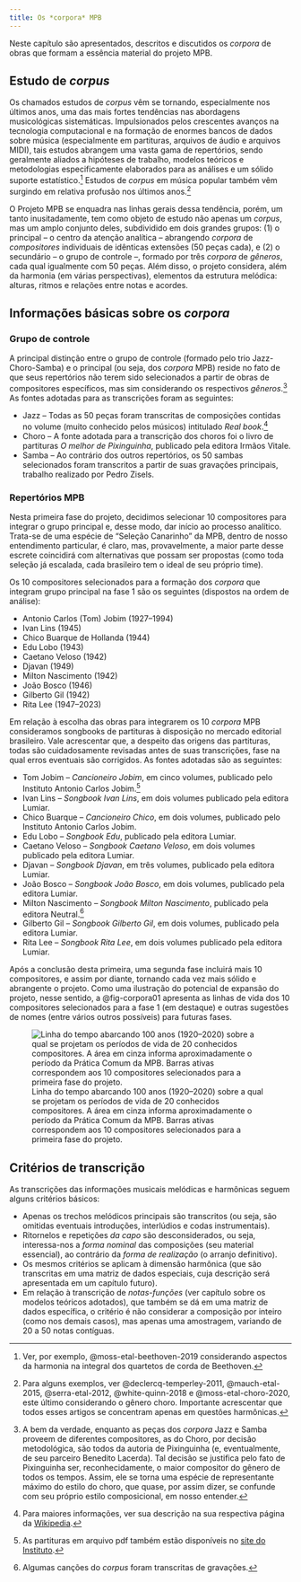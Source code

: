 ```yaml
---
title: Os *corpora* MPB
---
```


Neste capítulo são apresentados, descritos e discutidos os *corpora* de obras que formam a essência material do projeto MPB.

## Estudo de *corpus*
Os chamados estudos de *corpus* vêm se tornando, especialmente nos últimos anos, uma das mais fortes tendências nas abordagens musicológicas sistemáticas. Impulsionados pelos crescentes avanços na tecnologia computacional e na formação de enormes bancos de dados sobre música (especialmente em partituras, arquivos de áudio e arquivos MIDI), tais estudos abrangem uma vasta gama de repertórios, sendo geralmente aliados a hipóteses de trabalho, modelos teóricos e metodologias especificamente elaborados para as análises e um sólido suporte estatístico.^[Ver, por exemplo, @moss-etal-beethoven-2019 considerando aspectos da harmonia na integral dos quartetos de corda de Beethoven.] Estudos de *corpus* em música popular também vêm surgindo em relativa profusão nos últimos anos.^[Para alguns exemplos, ver @declercq-temperley-2011, @mauch-etal-2015, @serra-etal-2012, @white-quinn-2018 e @moss-etal-choro-2020, este último considerando o gênero choro. Importante acrescentar que todos esses artigos se concentram apenas em questões harmônicas.]

O Projeto MPB se enquadra nas linhas gerais dessa tendência, porém, um tanto inusitadamente, tem como objeto de estudo não apenas um *corpus*, mas um amplo conjunto deles, subdividido em dois grandes grupos: (1) o principal -- o centro da atenção analítica -- abrangendo *corpora* de *compositores* individuais de idênticas extensões (50 peças cada), e (2) o secundário -- o grupo de controle --, formado por três *corpora* de *gêneros*, cada qual igualmente com 50 peças. Além disso, o projeto considera, além da harmonia (em várias perspectivas), elementos da estrutura melódica: alturas, ritmos e relações entre notas e acordes.

<!--
Como apontado por @covach-2023, a despeito de sua proeminência atual, os estudos de *corpus* em música popular não são, de modo algum, imunes a problemas. Uma das mais pertinentes críticas feitas pelo autor diz respeito aos critérios de seleção de peças para a formação de um *corpus*.....................

[@huron-2013, p. 4] ..............estudos históricos (finitos) x prospectivos [PARECE QUE O MPB É AS 2 COISAS]..............

HUGO, PENSEI QUE TALVEZ VC PUDESSE INCLUIR ALGUMA ARGUMENTAÇÃO EM FAVOR DOS NOSSOS CRITÉRIOS DE SELEÇÃO DE CORPUS, O QUE ACHA?
-->

## Informações básicas sobre os *corpora*
### Grupo de controle
A principal distinção entre o grupo de controle (formado pelo trio Jazz-Choro-Samba) e o principal (ou seja, dos *corpora* MPB) reside no fato de que seus repertórios não terem sido selecionados a partir de obras de compositores específicos, mas sim considerando os respectivos *gêneros*.^[A bem da verdade, enquanto as peças dos *corpora* Jazz e Samba proveem de diferentes compositores, as do Choro, por decisão metodológica, são todos da autoria de Pixinguinha (e, eventualmente, de seu parceiro Benedito Lacerda). Tal decisão se justifica pelo fato de Pixinguinha ser, reconhecidamente, o maior compositor do gênero de todos os tempos. Assim, ele se torna uma espécie de representante máximo do estilo do choro, que quase, por assim dizer, se confunde com seu próprio estilo composicional, em nosso entender.] As fontes adotadas para as transcrições foram as seguintes:

* Jazz -- Todas as 50 peças foram transcritas de composições contidas no volume (muito conhecido pelos músicos) intitulado *Real book*.^[Para maiores informações, ver sua descrição na sua respectiva página da [Wikipedia](https://en.wikipedia.org/wiki/Real_Book).]
* Choro -- A fonte adotada para a transcrição dos choros foi o livro de partituras *O melhor de Pixinguinha*, publicado pela editora Irmãos Vitale.
* Samba -- Ao contrário dos outros repertórios, os 50 sambas selecionados foram transcritos a partir de suas gravações principais, trabalho realizado por Pedro Zisels.

### Repertórios MPB
Nesta primeira fase do projeto, decidimos selecionar 10 compositores para integrar o grupo principal e, desse modo, dar início ao processo analítico. Trata-se de uma espécie de "Seleção Canarinho" da MPB, dentro de nosso entendimento particular, é claro, mas, provavelmente, a maior parte desse escrete coincidirá com alternativas que possam ser propostas (como toda seleção já escalada, cada brasileiro tem o ideal de seu próprio time).

Os 10 compositores selecionados para a formação dos *corpora* que integram grupo principal na fase 1 são os seguintes (dispostos na ordem de análise):

* Antonio Carlos (Tom) Jobim (1927--1994)
* Ivan Lins (1945)
* Chico Buarque de Hollanda (1944)
* Edu Lobo (1943)
* Caetano Veloso (1942)
* Djavan (1949)
* Milton Nascimento (1942)
* João Bosco (1946)
* Gilberto Gil (1942)
* Rita Lee (1947--2023)

Em relação à escolha das obras para integrarem os 10 *corpora* MPB consideramos songbooks de partituras à disposição no mercado editorial brasileiro. Vale acrescentar que, a despeito das origens das partituras, todas são cuidadosamente revisadas antes de suas transcrições, fase na qual erros eventuais são corrigidos. As fontes adotadas são as seguintes:

* Tom Jobim -- *Cancioneiro Jobim*, em cinco volumes, publicado pelo Instituto Antonio Carlos Jobim.^[As partituras em arquivo pdf também estão disponíveis no [site do Instituto](https://www.jobim.org/jobim/handle/2010/4135).]
* Ivan Lins -- *Songbook Ivan Lins*, em dois volumes publicado pela editora Lumiar.
* Chico Buarque -- *Cancioneiro Chico*, em dois volumes, publicado pelo Instituto Antonio Carlos Jobim.
* Edu Lobo -- *Songbook Edu*, publicado pela editora Lumiar.
* Caetano Veloso -- *Songbook Caetano Veloso*, em dois volumes publicado pela editora Lumiar.  
* Djavan -- *Songbook Djavan*, em três volumes, publicado pela editora Lumiar. 
* João Bosco -- *Songbook João Bosco*, em dois volumes, publicado pela editora Lumiar. 
* Milton Nascimento -- *Songbook Milton Nascimento*, publicado pela editora Neutral.^[Algumas canções do *corpus* foram transcritas de gravações.]   
* Gilberto Gil -- *Songbook Gilberto Gil*, em dois volumes, publicado pela editora Lumiar.  
* Rita Lee -- *Songbook Rita Lee*, em dois volumes publicado pela editora Lumiar.

Após a conclusão desta primeira, uma segunda fase incluirá mais 10 compositores, e assim por diante, tornando cada vez mais sólido e abrangente o projeto. Como uma ilustração do potencial de expansão do projeto, nesse sentido, a @fig-corpora01 apresenta as linhas de vida dos 10 compositores selecionados para a fase 1 (em destaque) e outras sugestões de nomes (entre vários outros possíveis) para futuras fases.

![Linha do tempo abarcando 100 anos (1920--2020) sobre a qual se projetam os períodos de vida de 20 conhecidos compositores. A área em cinza informa aproximadamente o período da Prática Comum da MPB. Barras ativas correspondem aos 10 compositores selecionados para a primeira fase do projeto.](../figs/corpora-mpb-01.png){#fig-corpora01}

## Critérios de transcrição

As transcrições das informações musicais melódicas e harmônicas seguem alguns critérios básicos:

* Apenas os trechos melódicos principais são transcritos (ou seja, são omitidas eventuais introduções, interlúdios e codas instrumentais).
* Ritornelos e repetições *da capo* são desconsiderados, ou seja, interessa-nos a *forma nominal* das composições (seu material essencial), ao contrário da *forma de realização* (o arranjo definitivo).
* Os mesmos critérios se aplicam à dimensão harmônica (que são transcritas em uma matriz de dados especiais, cuja descrição será apresentada em um capítulo futuro).
* Em relação à transcrição de *notas-funções* (ver capítulo sobre os modelos teóricos adotados), que também se dá em uma matriz de dados específica, o critério é não considerar a composição por inteiro (como nos demais casos), mas apenas uma amostragem, variando de 20 a 50 notas contíguas.
